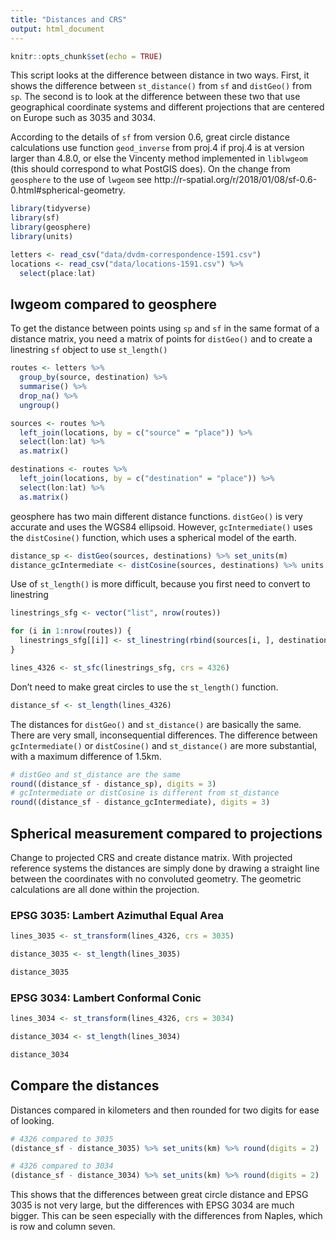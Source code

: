 ```yaml
---
title: "Distances and CRS"
output: html_document
---
```


```r
knitr::opts_chunk$set(echo = TRUE)
```

This script looks at the difference between distance in two ways. First, it shows the difference between `st_distance()` from `sf` and `distGeo()` from `sp`. The second is to look at the difference between these two that use geographical coordinate systems and different projections that are centered on Europe such as 3035 and 3034.

According to the details of `sf` from version 0.6, great circle distance calculations use function `geod_inverse` from proj.4 if proj.4 is at version larger than 4.8.0, or else the Vincenty method implemented in `liblwgeom` (this should correspond to what PostGIS does). On the change from `geosphere` to the use of `lwgeom` see http://r-spatial.org/r/2018/01/08/sf-0.6-0.html#spherical-geometry.

```r
library(tidyverse)
library(sf)
library(geosphere)
library(units)

letters <- read_csv("data/dvdm-correspondence-1591.csv")
locations <- read_csv("data/locations-1591.csv") %>% 
  select(place:lat)
```

## lwgeom compared to geosphere
To get the distance between points using `sp` and `sf` in the same format of a distance matrix, you need a matrix of points for `distGeo()` and to create a linestring `sf` object to use `st_length()`

```r
routes <- letters %>%
  group_by(source, destination) %>% 
  summarise() %>% 
  drop_na() %>% 
  ungroup()
```

```r
sources <- routes %>% 
  left_join(locations, by = c("source" = "place")) %>% 
  select(lon:lat) %>% 
  as.matrix()

destinations <- routes %>% 
  left_join(locations, by = c("destination" = "place")) %>% 
  select(lon:lat) %>% 
  as.matrix()
```

geosphere has two main different distance functions. `distGeo()` is very accurate and uses the WGS84 ellipsoid. However, `gcIntermediate()` uses the `distCosine()` function, which uses a spherical model of the earth.

```r
distance_sp <- distGeo(sources, destinations) %>% set_units(m)
distance_gcIntermediate <- distCosine(sources, destinations) %>% units::set_units(m)
```

Use of `st_length()` is more difficult, because you first need to convert to linestring

```r
linestrings_sfg <- vector("list", nrow(routes))

for (i in 1:nrow(routes)) {
  linestrings_sfg[[i]] <- st_linestring(rbind(sources[i, ], destinations[i, ]))
}

lines_4326 <- st_sfc(linestrings_sfg, crs = 4326)
```

Don't need to make great circles to use the `st_length()` function.

```r
distance_sf <- st_length(lines_4326)
```

The distances for `distGeo()` and `st_distance()` are basically the same. There are very small, inconsequential differences. The difference between `gcIntermediate()` or `distCosine()` and `st_distance()` are more substantial, with a maximum difference of 1.5km.

```r
# distGeo and st_distance are the same
round((distance_sf - distance_sp), digits = 3)
# gcIntermediate or distCosine is different from st_distance
round((distance_sf - distance_gcIntermediate), digits = 3)
```


## Spherical measurement compared to projections

Change to projected CRS and create distance matrix. With projected reference systems the distances are simply done by drawing a straight line between the coordinates with no convoluted geometry. The geometric calculations are all done within the projection.

### EPSG 3035: Lambert Azimuthal Equal Area
```r
lines_3035 <- st_transform(lines_4326, crs = 3035)

distance_3035 <- st_length(lines_3035)

distance_3035
```

### EPSG 3034: Lambert Conformal Conic
```r
lines_3034 <- st_transform(lines_4326, crs = 3034)

distance_3034 <- st_length(lines_3034)

distance_3034
```

## Compare the distances

Distances compared in kilometers and then rounded for two digits for ease of looking.
```r
# 4326 compared to 3035
(distance_sf - distance_3035) %>% set_units(km) %>% round(digits = 2)

# 4326 compared to 3034
(distance_sf - distance_3034) %>% set_units(km) %>% round(digits = 2)
```

This shows that the differences between great circle distance and EPSG 3035 is not very large, but the differences with EPSG 3034 are much bigger. This can be seen especially with the differences from Naples, which is row and column seven.